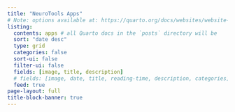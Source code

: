```yaml
---
title: "NeuroTools Apps"
# Note: options available at: https://quarto.org/docs/websites/website-listings.html
listing: 
  contents: apps # all Quarto docs in the `posts` directory will be 
  sort: "date desc"
  type: grid
  categories: false
  sort-ui: false
  filter-ui: false
  fields: [image, title, description]
  # fields: [image, date, title, reading-time, description, categories]
  feed: true
page-layout: full
title-block-banner: true
---
```

